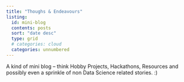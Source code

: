 ```yaml
---
title: "Thoughs & Endeavours"
listing:
  id: mini-blog
  contents: posts
  sort: "date desc"
  type: grid
  # categories: cloud
  categories: unnumbered
---
```


A kind of mini blog – think Hobby Projects, Hackathons, Resources and possibly even a sprinkle of non Data Science related stories. :)

::: {#mini-blog}
:::
